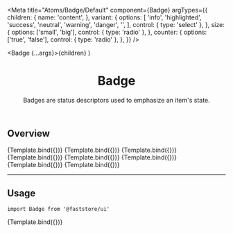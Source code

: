 

<Meta
  title="Atoms/Badge/Default"
  component={Badge}
  argTypes={{
    children: {
      name: 'content',
    },
    variant: {
      options: [
        'info',
        'highlighted',
        'success',
        'neutral',
        'warning',
        'danger',
        '',
      ],
      control: { type: 'select' },
    },
    size: {
      options: ['small', 'big'],
      control: { type: 'radio' },
    },
    counter: {
      options: ['true', 'false'],
      control: { type: 'radio' },
    },
  }}
/>

  <Badge {...args}>{children}</Badge>
)

<header>

# Badge

Badges are status descriptors used to emphasize an item's state.

</header>

## Overview

<Canvas>
  <Story
    name="overview-neutral"
    args={{
      children: 'Neutral',
      size: 'small',
      variant: 'neutral',
    }}
  >
    {Template.bind({})}
  </Story>
  <Story
    name="overview-info"
    args={{
      children: 'Info',
      size: 'small',
      variant: 'info',
    }}
  >
    {Template.bind({})}
  </Story>
  <Story
    name="overview-highlighted"
    args={{
      children: 'Highlighted',
      size: 'small',
      variant: 'highlighted',
    }}
  >
    {Template.bind({})}
  </Story>
  <Story
    name="overview-success"
    args={{
      children: 'Success',
      size: 'small',
      variant: 'success',
    }}
  >
    {Template.bind({})}
  </Story>
  <Story
    name="overview-warning"
    args={{
      children: 'Warning',
      size: 'small',
      variant: 'warning',
    }}
  >
    {Template.bind({})}
  </Story>
  <Story
    name="overview-danger"
    args={{
      children: 'Danger',
      size: 'small',
      variant: 'danger',
    }}
  >
    {Template.bind({})}
  </Story>
  <Story
    name="overview-big"
    args={{
      children: 'Big',
      size: 'big',
      variant: 'success',
    }}
  >
    {Template.bind({})}
  </Story>
  <Story
    name="overview-counter"
    args={{
      children: '3',
      size: 'false',
      counter: 'true',
    }}
  >
    {Template.bind({})}
  </Story>
</Canvas>

---

## Usage

`import Badge from '@faststore/ui'`

<Canvas>
  <Story
    name="default"
    args={{
      children: 'New arrival',
      size: 'small',
      variant: 'info',
    }}
  >
    {Template.bind({})}
  </Story>
</Canvas>

<ArgsTable story="default" />
